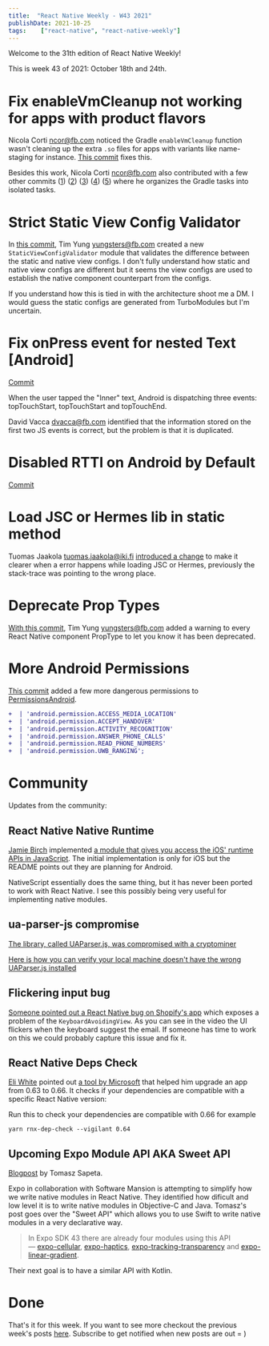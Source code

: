 ```yaml
---
title:  "React Native Weekly - W43 2021"
publishDate: 2021-10-25
tags:    ["react-native", "react-native-weekly"]
---
```


Welcome to the 31th edition of React Native Weekly! 


This is week 43 of 2021: October 18th and 24th.


# Fix enableVmCleanup not working for apps with product flavors

Nicola Corti <ncor@fb.com> noticed the Gradle `enableVmCleanup` function wasn't cleaning up the extra `.so` files for apps with variants like name-staging for instance. [This commit](https://github.com/facebook/react-native/commit/a2b5e4cd825) fixes this.

Besides this work, Nicola Corti <ncor@fb.com> also contributed with a few other commits ([1](https://github.com/facebook/react-native/commit/c3e7ea0b5b4)) ([2](https://github.com/facebook/react-native/commit/bb981b20551)) ([3](https://github.com/facebook/react-native/commit/52b0cc03550)) ([4](https://github.com/facebook/react-native/commit/75b2e5cc973)) ([5](https://github.com/facebook/react-native/commit/bc93fefe130)) where he organizes the Gradle tasks into isolated tasks.



# Strict Static View Config Validator

In [this commit](https://github.com/facebook/react-native/commit/addf4dab512), Tim Yung <yungsters@fb.com> created a new `StaticViewConfigValidator` module that validates the difference between the static and native view configs. I don't fully understand how static and native view configs are different but it seems the view configs are used to establish the native component counterpart from the configs. 

If you understand how this is tied in with the architecture shoot me a DM. I would guess the static configs are generated from TurboModules but I'm uncertain.


# Fix onPress event for nested Text [Android]

[Commit](https://github.com/facebook/react-native/commit/e494e4beb6a)

When the user tapped the "Inner" text, Android is dispatching three events:
topTouchStart, topTouchStart and topTouchEnd.

David Vacca <dvacca@fb.com> identified that the information stored on the first two JS events is correct, but the problem is that it is duplicated.

# Disabled RTTI on Android by Default 

[Commit](https://github.com/facebook/react-native/commit/d291a7efdda)



# Load JSC or Hermes lib in static method

Tuomas Jaakola <tuomas.jaakola@iki.fi> [introduced a change](https://github.com/facebook/react-native/commit/d839b24b06d) to make it clearer when a error happens while loading JSC or Hermes, previously the stack-trace was pointing to the wrong place.


# Deprecate Prop Types

[With this commit](https://github.com/facebook/react-native/commit/3f629049ba9), Tim Yung <yungsters@fb.com> added a warning to every React Native component PropType to let you know it has been deprecated.


# More Android Permissions

[This commit](https://github.com/facebook/react-native/commit/4b25a0aaa07) added a few more dangerous permissions to [PermissionsAndroid](https://reactnative.dev/docs/permissionsandroid).


```diff
+  | 'android.permission.ACCESS_MEDIA_LOCATION'
+  | 'android.permission.ACCEPT_HANDOVER'
+  | 'android.permission.ACTIVITY_RECOGNITION'
+  | 'android.permission.ANSWER_PHONE_CALLS'
+  | 'android.permission.READ_PHONE_NUMBERS'
+  | 'android.permission.UWB_RANGING';
```


# Community

Updates from the community:

## React Native Native Runtime

[Jamie Birch](https://twitter.com/LinguaBrowse) implemented [a module that gives you access the iOS' runtime APIs in JavaScript](https://github.com/shirakaba/react-native-native-runtime).  The initial implementation is only for iOS but the README points out they are planning for Android. 

NativeScript essentially does the same thing, but it has never been ported to work with React Native. I see this possibly being very useful for implementing native modules.

## ua-parser-js compromise

[The library, called UAParser.js, was compromised with a cryptominer](https://therecord.media/malware-found-in-npm-package-with-millions-of-weekly-downloads/)

[Here is how you can verify your local machine doesn't have the wrong UAParser.js installed](https://twitter.com/jamonholmgren/status/1451964697528258562)

## Flickering input bug

[Someone pointed out a React Native bug on Shopify's app](https://twitter.com/ricburton/status/1451908253437161472) which exposes a problem of the `KeyboardAvoidingView`. As you can see in the video the UI flickers when the keyboard suggest the email. If someone has time to work on this we could probably capture this issue and fix it. 


## React Native Deps Check

[Eli White](https://twitter.com/Eli_White/status/1451209760599011331) pointed out [a tool by Microsoft](https://github.com/microsoft/rnx-kit/tree/main/packages/dep-check) that helped him upgrade an app from 0.63 to 0.66. It checks if your dependencies are compatible with a specific React Native version:

Run this to check your dependencies are compatible with 0.66 for example

`yarn rnx-dep-check --vigilant 0.64`

## Upcoming Expo Module API AKA Sweet API

[Blogpost](https://blog.expo.dev/a-peek-into-the-upcoming-sweet-expo-module-api-6de6b9aca492) by Tomasz Sapeta.

Expo in collaboration with Software Mansion is attempting to simplify how we write native modules in React Native. They identified how dificult and low level it is to write native modules in Objective-C and Java. Tomasz's post goes over the "Sweet API" which allows you to use Swift to write native modules in a very declarative way.  


> In Expo SDK 43 there are already four modules using this API — [expo-cellular](https://github.com/expo/expo/blob/master/packages/expo-cellular/ios/EXCellular/CellularModule.swift), [expo-haptics](https://github.com/expo/expo/blob/master/packages/expo-haptics/ios/EXHaptics/HapticsModule.swift), [expo-tracking-transparency](https://github.com/expo/expo/blob/master/packages/expo-tracking-transparency/ios/EXTrackingTransparency/TrackingTransparencyModule.swift) and [expo-linear-gradient](https://github.com/expo/expo/blob/master/packages/expo-linear-gradient/ios/EXLinearGradient/LinearGradientModule.swift).

Their next goal is to have a similar API with Kotlin.

# Done

That's it for this week. If you want to see more checkout the previous week's posts [here](/tags/react-native). Subscribe to get notified when new posts are out = )

